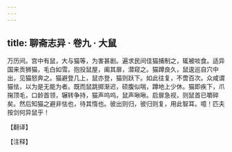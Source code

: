 ```yaml
---
---
---
```

title: 聊斋志异 · 卷九 · 大鼠
---

万历间。宫中有鼠，大与猫等，为害甚剧。遍求民间佳猫捕制之，辄被啖食。适异国来贡狮猫，毛白如雪。抱投鼠屋，阖其扉，潜窥之。猫蹲良久，鼠逡巡自穴中出，见猫怒奔之。猫避登几上，鼠亦登，猫则跃下。如此往复，不啻百次。众咸谓猫怯，以为是无能为者。既而鼠跳掷渐迟，硕腹似喘，蹲地上少休。猫即疾下，爪掬顶毛，口龄首领，辗转争持，猫声呜呜，鼠声啾啾。启扉急视，则鼠首已嚼碎矣。然后知猫之避非怯也，待其惰也。彼出则归，彼归则复，用此智耳。噫！匹夫按剑何异鼠乎！

【翻译】

【注释】


